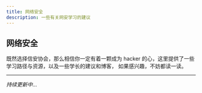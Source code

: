 ```yaml
---
title: 网络安全
description: 一些有关网安学习的建议
---
```


## 网络安全

既然选择信安协会，那么相信你一定有着一颗成为 hacker 的心，这里提供了一些学习路径与资源，以及一些学长的建议和博客，
如果感兴趣，不妨都读一读。

---

*持续更新中...*
